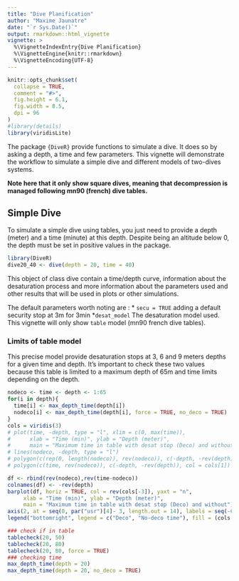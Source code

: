 ```yaml
---
title: "Dive Planification"
author: "Maxime Jaunatre"
date: "`r Sys.Date()`"
output: rmarkdown::html_vignette
vignette: >
  %\VignetteIndexEntry{Dive Planification}
  %\VignetteEngine{knitr::rmarkdown}
  %\VignetteEncoding{UTF-8}
---
```




```r
knitr::opts_chunk$set(
  collapse = TRUE,
  comment = "#>",
  fig.height = 6.1,
  fig.width = 8.5,
  dpi = 96
)
#library(details)
library(viridisLite)
```

The package `{DiveR}` provide functions to simulate a dive. It does so by asking a depth, a time and few parameters. This vignette will demonstrate the workflow to simulate a simple dive and different models of two-dives systems.

**Note here that it only show square dives, meaning that decompression is managed following mn90 (french) dive tables.**

## Simple Dive

To simulate a simple dive using tables, you just need to provide a depth (meter) and a time (minute) at this depth. Despite being an altitude below 0, the depth must be set in positive values in the package.

```r
library(DiveR)
dive20_40 <- dive(depth = 20, time = 40)
```

This object of class dive contain a time/depth curve, information about the desaturation process and more information about the parameters used and other results that will be used in plots or other simulations.

The default parameters worth noting are :
* `secu = TRUE` adding a default security stop at 3m for 3min
*`desat_model` The desaturation model used. This vignette will only show `table` model (mn90 french dive tables).

### Limits of table model

This precise model provide desaturation stops at 3, 6 and 9 meters depths for a given time and depth. It's important to check these two values because this table is limited to a maximum depth of 65m and time limits depending on the depth. 

```r
nodeco <- time <- depth <- 1:65
for(i in depth){
  time[i] <- max_depth_time(depth[i])
  nodeco[i] <- max_depth_time(depth[i], force = TRUE, no_deco = TRUE)
}
cols = viridis(3)
# plot(time, -depth, type = "l", xlim = c(0, max(time)), 
#      xlab = "Time (min)", ylab = "Depth (meter)", 
#      main = "Maximum time in table with desat stop (Deco) and without")
# lines(nodeco, -depth, type = "l")
# polygon(c(rep(0, length(nodeco)), rev(nodeco)), c(-depth, -rev(depth)), col = cols[2])
# polygon(c(time, rev(nodeco)), c(-depth, -rev(depth)), col = cols[1])

df <- rbind(rev(nodeco),rev(time-nodeco))
colnames(df) <- -rev(depth)
barplot(df, horiz = TRUE, col = rev(cols[-3]), yaxt = "n", 
     xlab = "Time (min)", ylab = "Depth (meter)", 
     main = "Maximum time in table with desat stop (Deco) and without")
axis(2, at = seq(0, par("usr")[4]- 3, length.out = 14), labels = seq(-65, -0, by = 5))
legend("bottomright", legend = c("Deco", "No-deco time"), fill = (cols[-3]))
```


```r
### check if in table
tablecheck(20, 50)
tablecheck(20, 80)
tablecheck(20, 80, force = TRUE)
### checking time
max_depth_time(depth = 20)
max_depth_time(depth = 20, no_deco = TRUE)
```

<!--
<details>
 <summary>Summary Goes Here</summary>
 ...this is hidden, collapsable content...
</details>


## Dive Methods

## Multiple Dives

### Independant Dives

### Successive Dives

### Consecutive Dives


```r
library(DiveR)
tank1 <- tank(vol = 12, press = 200)
tank1
```
-->
